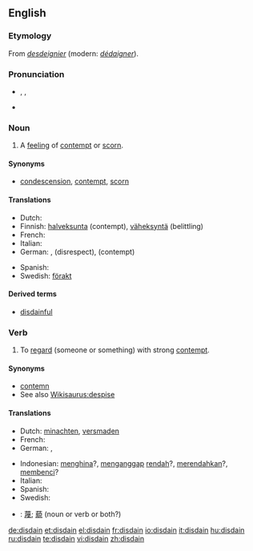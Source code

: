 {{wikipedia|dab=disdain}}
==English==

===Etymology===
From {{etyl|fro}} ''[[desdeignier]]'' (modern: ''[[dédaigner]]'').

===Pronunciation===
* {{enPR|dĭs-dān'}}, {{IPA|/dɪsˈdeɪn/}}, {{SAMPA|/dIs"deIn/}}
* {{rhymes|eɪn}}

===Noun===
{{en-noun|-}}

# {{uncountable}} A [[feeling]] of [[contempt]] or [[scorn]].

====Synonyms====
* [[condescension]], [[contempt]], [[scorn]]

====Translations====
{{top}}
* Dutch: {{t|nl|ongenoegen}}
* Finnish: [[halveksunta]] (contempt), [[väheksyntä]] (belittling)
* French: {{t+|fr|dédain|m}}
* Italian: {{t-|it|sdegno|m}}
* German: {{t|de|Verachtung|f}}, {{t-|de|Geringschätzung|f}} (disrespect), {{t|de|Missachtung|f}} (contempt)
{{mid}}
* Spanish: {{t|es|desdén|m}}
* Swedish: [[förakt]]
{{bottom}}

====Derived terms====
* [[disdainful]]

===Verb===
{{en-verb}}

# {{transitive}} To [[regard]] (someone or something) with strong [[contempt]].

====Synonyms====
* [[contemn]]
* See also [[Wikisaurus:despise]]

====Translations====
{{top}}
* Dutch: [[minachten]], [[versmaden]]
* French: {{t+|fr|dédaigner}}
* German: {{t-|de|verachten}}, {{t+|de|verschmähen}}
{{mid}}
* Indonesian: [[hina|menghina]]?, [[anggap|menganggap]] [[rendah]]?, [[rendah|merendahkan]]?, [[benci|membenci]]?
* Italian: {{t-|it|sdegnare}}
* Spanish: {{t-|es|desdeñar}}
* Swedish: {{t+|sv|förakta}}
{{bottom}}

{{checktrans}}

* {{ttbc|CJK Characters}}: [[蔑]]; [[藐]] (noun or verb or both?)

[[de:disdain]]
[[et:disdain]]
[[el:disdain]]
[[fr:disdain]]
[[io:disdain]]
[[it:disdain]]
[[hu:disdain]]
[[ru:disdain]]
[[te:disdain]]
[[vi:disdain]]
[[zh:disdain]]